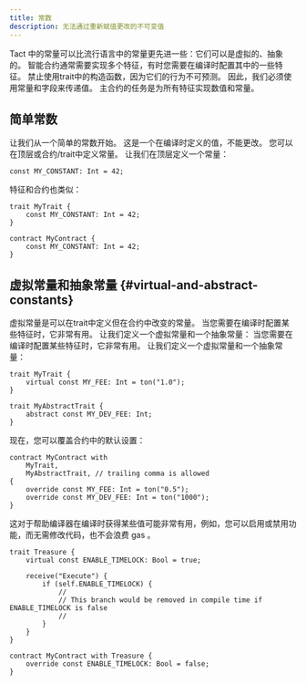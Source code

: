 ```yaml
---
title: 常数
description: 无法通过重新赋值更改的不可变值
---
```


Tact 中的常量可以比流行语言中的常量更先进一些：它们可以是虚拟的、抽象的。 智能合约通常需要实现多个特征，有时您需要在编译时配置其中的一些特征。 禁止使用trait中的构造函数，因为它们的行为不可预测。 因此，我们必须使用常量和字段来传递值。 主合约的任务是为所有特征实现数值和常量。

## 简单常数

让我们从一个简单的常数开始。 这是一个在编译时定义的值，不能更改。 您可以在顶层或合约/trait中定义常量。 让我们在顶层定义一个常量：

```tact
const MY_CONSTANT: Int = 42;
```

特征和合约也类似：

```tact
trait MyTrait {
    const MY_CONSTANT: Int = 42;
}

contract MyContract {
    const MY_CONSTANT: Int = 42;
}
```

## 虚拟常量和抽象常量 {#virtual-and-abstract-constants}

虚拟常量是可以在trait中定义但在合约中改变的常量。 当您需要在编译时配置某些特征时，它非常有用。 让我们定义一个虚拟常量和一个抽象常量： 当您需要在编译时配置某些特征时，它非常有用。 让我们定义一个虚拟常量和一个抽象常量：

```tact
trait MyTrait {
    virtual const MY_FEE: Int = ton("1.0");
}

trait MyAbstractTrait {
    abstract const MY_DEV_FEE: Int;
}
```

现在，您可以覆盖合约中的默认设置：

```tact
contract MyContract with
    MyTrait,
    MyAbstractTrait, // trailing comma is allowed
{
    override const MY_FEE: Int = ton("0.5");
    override const MY_DEV_FEE: Int = ton("1000");
}
```

这对于帮助编译器在编译时获得某些值可能非常有用，例如，您可以启用或禁用功能，而无需修改代码，也不会浪费 gas 。

```tact
trait Treasure {
    virtual const ENABLE_TIMELOCK: Bool = true;

    receive("Execute") {
        if (self.ENABLE_TIMELOCK) {
            //
            // This branch would be removed in compile time if ENABLE_TIMELOCK is false
            //
        }
    }
}

contract MyContract with Treasure {
    override const ENABLE_TIMELOCK: Bool = false;
}
```
